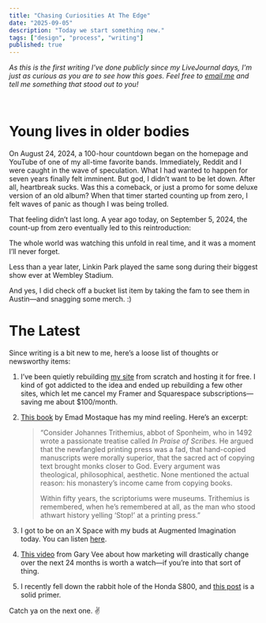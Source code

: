 ```yaml
---
title: "Chasing Curiosities At The Edge"
date: "2025-09-05"
description: "Today we start something new."
tags: ["design", "process", "writing"]
published: true
---
```


_As this is the first writing I've done publicly since my LiveJournal days, I'm just as curious as you are to see how this goes. Feel free to [email me](mailto:hello@zachmcnair.com) and tell me something that stood out to you!_

<br />

# Young lives in older bodies

On August 24, 2024, a 100-hour countdown began on the homepage and YouTube of one of my all-time favorite bands. Immediately, Reddit and I were caught in the wave of speculation. What I had wanted to happen for seven years finally felt imminent. But god, I didn’t want to be let down. After all, heartbreak sucks. Was this a comeback, or just a promo for some deluxe version of an old album? When that timer started counting up from zero, I felt waves of panic as though I was being trolled.

That feeling didn’t last long. A year ago today, on September 5, 2024, the count-up from zero eventually led to this reintroduction:

<YouTubeEmbed 
  videoId="7F5MKaJMxDc"
  title="The Emptiness Machine (Live)"
/>

The whole world was watching this unfold in real time, and it was a moment I’ll never forget. 

Less than a year later, Linkin Park played the same song during their biggest show ever at Wembley Stadium. 

<YouTubeEmbed
  videoId="QerbfRokjRM"
  title="The Emptiness Machine (Live at Wembley Stadium)"
/>

And yes, I did check off a bucket list item by taking the fam to see them in Austin—and snagging some merch. :)

# The Latest

Since writing is a bit new to me, here’s a loose list of thoughts or newsworthy items:

1. I’ve been quietly rebuilding [my site](https://www.zachmcnair.com) from scratch and hosting it for free. I kind of got addicted to the idea and ended up rebuilding a few other sites, which let me cancel my Framer and Squarespace subscriptions—saving me about $100/month.

2. [This book](https://www.thelasteconomy.com) by Emad Mostaque has my mind reeling. Here’s an excerpt:  
   > “Consider Johannes Trithemius, abbot of Sponheim, who in 1492 wrote a passionate treatise called *In Praise of Scribes.* He argued that the newfangled printing press was a fad, that hand-copied manuscripts were morally superior, that the sacred act of copying text brought monks closer to God. Every argument was theological, philosophical, aesthetic. None mentioned the actual reason: his monastery’s income came from copying books.  
   >
   > Within fifty years, the scriptoriums were museums. Trithemius is remembered, when he’s remembered at all, as the man who stood athwart history yelling ‘Stop!’ at a printing press.”

3. I got to be on an X Space with my buds at Augmented Imagination today. You can listen [here](https://x.com/augimagination/status/1963980473513775206).

4. [This video](https://youtu.be/eoLg14LEFVQ?si=1lecqt9-FKKAikCx) from Gary Vee about how marketing will drastically change over the next 24 months is worth a watch—if you’re into that sort of thing.

5. I recently fell down the rabbit hole of the Honda S800, and [this post](https://www.instagram.com/p/DNnRMAeqrbN) is a solid primer.

Catch ya on the next one. ✌️